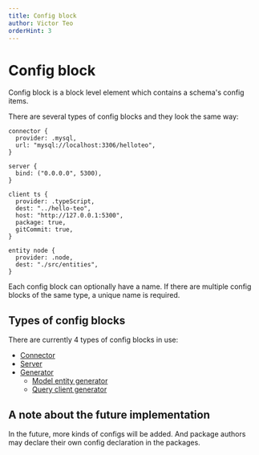 ```yaml
---
title: Config block
author: Victor Teo
orderHint: 3
---
```



# Config block

Config block is a block level element which contains a schema's config items.

There are several types of config blocks and they look the same way:

```teo showLineNumbers
connector {
  provider: .mysql,
  url: "mysql://localhost:3306/helloteo",
}

server {
  bind: ("0.0.0.0", 5300),
}

client ts {
  provider: .typeScript,
  dest: "../hello-teo",
  host: "http://127.0.0.1:5300",
  package: true,
  gitCommit: true,
}

entity node {
  provider: .node,
  dest: "./src/entities",
}
```

Each config block can optionally have a name. If there are multiple config 
blocks of the same type, a unique name is required.

## Types of config blocks

There are currently 4 types of config blocks in use:

* [Connector](/concepts/components/teo-schema/connector)
* [Server](/concepts/components/teo-schema/server)
* [Generator](/concepts/components/teo-schema/generator)
    * [Model entity generator](/concepts/components/teo-schema/generator#model-entity-generator)
    * [Query client generator](/concepts/components/teo-schema/generator#query-client-generator)

## A note about the future implementation

In the future, more kinds of configs will be added. And package authors may
declare their own config declaration in the packages.

<PrevNext />
